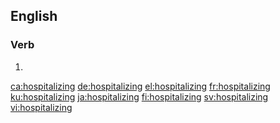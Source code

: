 ==English==

===Verb===
{{head|en|present participle}}

# {{present participle of|hospitalize|lang=en|nocat=1}}

[[ca:hospitalizing]]
[[de:hospitalizing]]
[[el:hospitalizing]]
[[fr:hospitalizing]]
[[ku:hospitalizing]]
[[ja:hospitalizing]]
[[fi:hospitalizing]]
[[sv:hospitalizing]]
[[vi:hospitalizing]]